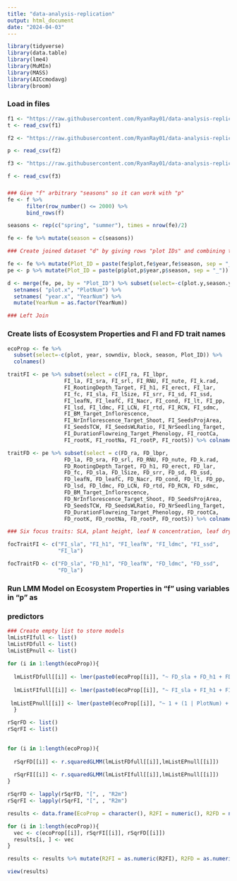 ```yaml
---
title: "data-analysis-replication"
output: html_document
date: "2024-04-03"
---
```


```r
library(tidyverse)
library(data.table)
library(lme4)
library(MuMIn)
library(MASS)
library(AICcmodavg)
library(broom)
```

### Load in files
```r
f1 <- "https://raw.githubusercontent.com/RyanRay01/data-analysis-replication/main/data/traits.st.csv"
t <- read_csv(f1)

f2 <- "https://raw.githubusercontent.com/RyanRay01/data-analysis-replication/main/data/predictors_raw.csv"

p <- read_csv(f2)

f3 <- "https://raw.githubusercontent.com/RyanRay01/data-analysis-replication/main/data/functions4.st.csv"

f <- read_csv(f3)

```

### 
```r
### Give "f" arbitrary "seasons" so it can work with "p"
fe <- f %>% 
      filter(row_number() <= 2000) %>% 
      bind_rows(f)

seasons <- rep(c("spring", "summer"), times = nrow(fe)/2)

fe <- fe %>% mutate(season = c(seasons))

### Create joined dataset "d" by giving rows "plot IDs" and combining them

fe <- fe %>% mutate(Plot_ID = paste(fe$plot,fe$year,fe$season, sep = "_"))
pe <- p %>% mutate(Plot_ID = paste(p$plot,p$year,p$season, sep = "_"))

d <- merge(fe, pe, by = "Plot_ID") %>% subset(select=-c(plot.y,season.y,year.y)) %>%
  setnames( "plot.x", "PlotNum") %>%
  setnames( "year.x", "YearNum") %>%
  mutate(YearNum = as.factor(YearNum))

### Left Join
```

### Create lists of Ecosystem Properties and FI and FD trait names
```r
ecoProp <- fe %>%
  subset(select=-c(plot, year, sowndiv, block, season, Plot_ID)) %>%
  colnames()

traitFI <- pe %>% subset(select = c(FI_ra, FI_lbpr,
                  FI_la, FI_sra, FI_srl, FI_RNU, FI_nute, FI_k.rad, 
                  FI_RootingDepth_Target, FI_h1, FI_erect, FI_lar, 
                  FI_fc, FI_sla, FI_lSize, FI_srr, FI_sd, FI_ssd, 
                  FI_leafN, FI_leafC, FI_Nacr, FI_cond, FI_lt, FI_pp, 
                  FI_lsd, FI_ldmc, FI_LCN, FI_rtd, FI_RCN, FI_sdmc, 
                  FI_BM_Target_Inflorescence, 
                  FI_NrInflorescence_Target_Shoot, FI_SeedsProjArea, 
                  FI_SeedsTCW, FI_SeedsWLRatio, FI_NrSeedling_Target, 
                  FI_DurationFlowreing_Target_Phenology, FI_rootCa, 
                  FI_rootK, FI_rootNa, FI_rootP, FI_rootS)) %>% colnames()

traitFD <- pe %>% subset(select = c(FD_ra, FD_lbpr,
                  FD_la, FD_sra, FD_srl, FD_RNU, FD_nute, FD_k.rad, 
                  FD_RootingDepth_Target, FD_h1, FD_erect, FD_lar, 
                  FD_fc, FD_sla, FD_lSize, FD_srr, FD_sd, FD_ssd, 
                  FD_leafN, FD_leafC, FD_Nacr, FD_cond, FD_lt, FD_pp, 
                  FD_lsd, FD_ldmc, FD_LCN, FD_rtd, FD_RCN, FD_sdmc, 
                  FD_BM_Target_Inflorescence, 
                  FD_NrInflorescence_Target_Shoot, FD_SeedsProjArea, 
                  FD_SeedsTCW, FD_SeedsWLRatio, FD_NrSeedling_Target, 
                  FD_DurationFlowreing_Target_Phenology, FD_rootCa, 
                  FD_rootK, FD_rootNa, FD_rootP, FD_rootS)) %>% colnames()

### Six focus traits: SLA, plant height, leaf N concentration, leaf dry matter content, stem tissue density and leaf area

focTraitFI <- c("FI_sla", "FI_h1", "FI_leafN", "FI_ldmc", "FI_ssd", 
                "FI_la")

focTraitFD <- c("FD_sla", "FD_h1", "FD_leafN", "FD_ldmc", "FD_ssd", 
                "FD_la")
```

### Run LMM Model on Ecosystem Properties in "f" using variables in "p" as
### predictors
```r
### Create empty list to store models
lmListFIfull <- list()
lmListFDfull <- list()
lmListEPnull <- list()
            
for (i in 1:length(ecoProp)){
  
  lmListFDfull[[i]] <- lmer(paste0(ecoProp[[i]], "~ FD_sla + FD_h1 + FD_leafN + FD_ldmc + FD_ssd + FD_la + (1 | PlotNum) + (1 | YearNum)"), data = d, na.action = na.omit)
  
  lmListFIfull[[i]] <- lmer(paste0(ecoProp[[i]], "~ FI_sla + FI_h1 + FI_leafN + FI_ldmc + FI_ssd + FI_la + (1 | PlotNum) + (1 | YearNum)"), data = d, na.action = na.omit)
  
 lmListEPnull[[i]] <- lmer(paste0(ecoProp[[i]], "~ 1 + (1 | PlotNum) + (1 | YearNum)"), data = d, na.action = na.omit)
  }
```

```r
rSqrFD <- list()
rSqrFI <- list()

    
for (i in 1:length(ecoProp)){
  
  rSqrFD[[i]] <- r.squaredGLMM(lmListFDfull[[i]],lmListEPnull[[i]])
  
  rSqrFI[[i]] <- r.squaredGLMM(lmListFIfull[[i]],lmListEPnull[[i]])
}


```

```r
rSqrFD <- lapply(rSqrFD, "[", , "R2m") 
rSqrFI <- lapply(rSqrFI, "[", , "R2m") 
```

```r
results <- data.frame(EcoProp = character(), R2FI = numeric(), R2FD = numeric(), stringsAsFactors = FALSE)

for (i in 1:length(ecoProp)){
  vec <- c(ecoProp[[i]], rSqrFI[[i]], rSqrFD[[i]])
  results[i, ] <- vec
}

results <- results %>% mutate(R2FI = as.numeric(R2FI), R2FD = as.numeric(R2FD))

view(results)
```

